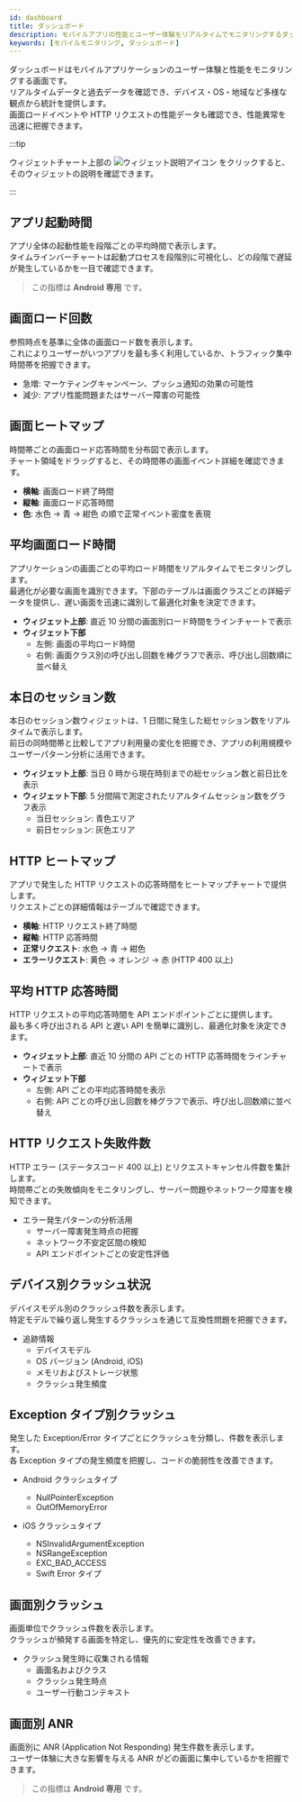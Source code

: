 ```yaml
---
id: dashboard
title: ダッシュボード
description: モバイルアプリの性能とユーザー体験をリアルタイムでモニタリングするダッシュボードです。
keywords: [モバイルモニタリング, ダッシュボード]
---
```


ダッシュボードはモバイルアプリケーションのユーザー体験と性能をモニタリングする画面です。  
リアルタイムデータと過去データを確認でき、デバイス・OS・地域など多様な観点から統計を提供します。  
画面ロードイベントや HTTP リクエストの性能データも確認でき、性能異常を迅速に把握できます。

:::tip

ウィジェットチャート上部の ![ウィジェット説明アイコン](/img/ico-widget-info.svg) をクリックすると、そのウィジェットの説明を確認できます。

:::

## アプリ起動時間

アプリ全体の起動性能を段階ごとの平均時間で表示します。  
タイムラインバーチャートは起動プロセスを段階別に可視化し、どの段階で遅延が発生しているかを一目で確認できます。

> この指標は **Android 専用** です。

## 画面ロード回数

参照時点を基準に全体の画面ロード数を表示します。  
これによりユーザーがいつアプリを最も多く利用しているか、トラフィック集中時間帯を把握できます。

- 急増: マーケティングキャンペーン、プッシュ通知の効果の可能性  
- 減少: アプリ性能問題またはサーバー障害の可能性  

## 画面ヒートマップ

時間帯ごとの画面ロード応答時間を分布図で表示します。  
チャート領域をドラッグすると、その時間帯の画面イベント詳細を確認できます。

- **横軸**: 画面ロード終了時間  
- **縦軸**: 画面ロード応答時間  
- **色**: 水色 → 青 → 紺色 の順で正常イベント密度を表現  

## 平均画面ロード時間

アプリケーションの画面ごとの平均ロード時間をリアルタイムでモニタリングします。  
最適化が必要な画面を識別できます。下部のテーブルは画面クラスごとの詳細データを提供し、遅い画面を迅速に識別して最適化対象を決定できます。

- **ウィジェット上部**: 直近 10 分間の画面別ロード時間をラインチャートで表示  
- **ウィジェット下部**  
  - 左側: 画面の平均ロード時間  
  - 右側: 画面クラス別の呼び出し回数を棒グラフで表示、呼び出し回数順に並べ替え  

## 本日のセッション数

本日のセッション数ウィジェットは、1 日間に発生した総セッション数をリアルタイムで表示します。  
前日の同時間帯と比較してアプリ利用量の変化を把握でき、アプリの利用規模やユーザーパターン分析に活用できます。

- **ウィジェット上部**: 当日 0 時から現在時刻までの総セッション数と前日比を表示  
- **ウィジェット下部**: 5 分間隔で測定されたリアルタイムセッション数をグラフ表示  
  - 当日セッション: 青色エリア  
  - 前日セッション: 灰色エリア  

## HTTP ヒートマップ

アプリで発生した HTTP リクエストの応答時間をヒートマップチャートで提供します。  
リクエストごとの詳細情報はテーブルで確認できます。

- **横軸**: HTTP リクエスト終了時間  
- **縦軸**: HTTP 応答時間  
- **正常リクエスト**: 水色 → 青 → 紺色  
- **エラーリクエスト**: 黄色 → オレンジ → 赤 (HTTP 400 以上)  

## 平均 HTTP 応答時間

HTTP リクエストの平均応答時間を API エンドポイントごとに提供します。  
最も多く呼び出される API と遅い API を簡単に識別し、最適化対象を決定できます。

- **ウィジェット上部**: 直近 10 分間の API ごとの HTTP 応答時間をラインチャートで表示  
- **ウィジェット下部**  
  - 左側: API ごとの平均応答時間を表示  
  - 右側: API ごとの呼び出し回数を棒グラフで表示、呼び出し回数順に並べ替え  

## HTTP リクエスト失敗件数

HTTP エラー (ステータスコード 400 以上) とリクエストキャンセル件数を集計します。  
時間帯ごとの失敗傾向をモニタリングし、サーバー問題やネットワーク障害を検知できます。

* エラー発生パターンの分析活用
    - サーバー障害発生時点の把握  
    - ネットワーク不安定区間の検知  
    - API エンドポイントごとの安定性評価  

## デバイス別クラッシュ状況

デバイスモデル別のクラッシュ件数を表示します。  
特定モデルで繰り返し発生するクラッシュを通じて互換性問題を把握できます。  

- 追跡情報
    - デバイスモデル  
    - OS バージョン (Android, iOS)  
    - メモリおよびストレージ状態  
    - クラッシュ発生頻度  

## Exception タイプ別クラッシュ

発生した Exception/Error タイプごとにクラッシュを分類し、件数を表示します。  
各 Exception タイプの発生頻度を把握し、コードの脆弱性を改善できます。

- Android クラッシュタイプ
    - NullPointerException  
    - OutOfMemoryError  

- iOS クラッシュタイプ
    - NSInvalidArgumentException  
    - NSRangeException  
    - EXC_BAD_ACCESS  
    - Swift Error タイプ  

## 画面別クラッシュ

画面単位でクラッシュ件数を表示します。  
クラッシュが頻発する画面を特定し、優先的に安定性を改善できます。

- クラッシュ発生時に収集される情報
    - 画面名およびクラス  
    - クラッシュ発生時点  
    - ユーザー行動コンテキスト  

## 画面別 ANR

画面別に ANR (Application Not Responding) 発生件数を表示します。  
ユーザー体験に大きな影響を与える ANR がどの画面に集中しているかを把握できます。

> この指標は **Android 専用** です。